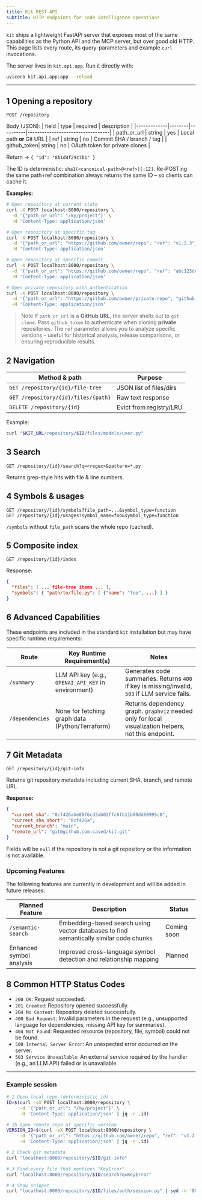 ```yaml
---
title: Kit REST API
subtitle: HTTP endpoints for code intelligence operations
---
```


`kit` ships a lightweight FastAPI server that exposes most of the same
capabilities as the Python API and the MCP server, but over good old HTTP.
This page lists every route, its query-parameters and example `curl` invocations.

The server lives in `kit.api.app`.  Run it directly with:

```bash
uvicorn kit.api.app:app --reload
```

---
## 1  Opening a repository

```http
POST /repository
```
Body (JSON):
| field       | type   | required | description                      |
|-------------|--------|----------|----------------------------------|
| path_or_url | string | yes      | Local path **or** Git URL        |
| ref         | string | no       | Commit SHA / branch / tag        |
| github_token| string | no       | OAuth token for private clones   |

Return → `{ "id": "8b1d4f29c7b1" }`

The ID is deterministic: `sha1(<canonical-path>@<ref>)[:12]`.  Re-POSTing the
same path+ref combination always returns the same ID – so clients can cache it.

**Examples:**

```bash
# Open repository at current state
curl -X POST localhost:8000/repository \
  -d '{"path_or_url": "/my/project"}' \
  -H 'Content-Type: application/json'

# Open repository at specific tag
curl -X POST localhost:8000/repository \
  -d '{"path_or_url": "https://github.com/owner/repo", "ref": "v1.2.3"}' \
  -H 'Content-Type: application/json'

# Open repository at specific commit
curl -X POST localhost:8000/repository \
  -d '{"path_or_url": "https://github.com/owner/repo", "ref": "abc123def456"}' \
  -H 'Content-Type: application/json'

# Open private repository with authentication
curl -X POST localhost:8000/repository \
  -d '{"path_or_url": "https://github.com/owner/private-repo", "github_token": "ghp_xxxx"}' \
  -H 'Content-Type: application/json'
```

> Note If `path_or_url` is a **GitHub URL**, the server shells out to `git clone`.  Pass `github_token` to authenticate when cloning **private** repositories. The `ref` parameter allows you to analyze specific versions - useful for historical analysis, release comparisons, or ensuring reproducible results.

## 2  Navigation

| Method & path                                   | Purpose                    |
|-------------------------------------------------|----------------------------|
| `GET /repository/{id}/file-tree`                | JSON list of files/dirs    |
| `GET /repository/{id}/files/{path}`             | Raw text response          |
| `DELETE /repository/{id}`                       | Evict from registry/LRU    |

Example:
```bash
curl "$KIT_URL/repository/$ID/files/models/user.py"
```

## 3  Search

```http
GET /repository/{id}/search?q=<regex>&pattern=*.py
```
Returns grep-style hits with file & line numbers.

## 4  Symbols & usages

```http
GET /repository/{id}/symbols?file_path=...&symbol_type=function
GET /repository/{id}/usages?symbol_name=foo&symbol_type=function
```
`/symbols` without `file_path` scans the whole repo (cached).

## 5  Composite index

```http
GET /repository/{id}/index
```
Response:
```json
{
  "files": [ ... file-tree items ... ],
  "symbols": { "path/to/file.py": [ {"name": "foo", ...} ] }
}
```

## 6  Advanced Capabilities

These endpoints are included in the standard `kit` installation but may have specific runtime requirements:

| Route              | Key Runtime Requirement(s)                                    | Notes                                                                 |
|--------------------|---------------------------------------------------------------|-----------------------------------------------------------------------|
| `/summary`         | LLM API key (e.g., `OPENAI_API_KEY` in environment)           | Generates code summaries. Returns `400` if key is missing/invalid, `503` if LLM service fails. |
| `/dependencies`    | None for fetching graph data (Python/Terraform)               | Returns dependency graph. `graphviz` needed only for local visualization helpers, not this endpoint. |

## 7  Git Metadata

```http
GET /repository/{id}/git-info
```

Returns git repository metadata including current SHA, branch, and remote URL.

**Response:**
```json
{
  "current_sha": "8cf426abe80f6cd3ab02ffc6fb11b00dd60995c8",
  "current_sha_short": "8cf426a",
  "current_branch": "main",
  "remote_url": "git@github.com:cased/kit.git"
}
```

Fields will be `null` if the repository is not a git repository or the information is not available.

### Upcoming Features

The following features are currently in development and will be added in future releases:

| Planned Feature | Description | Status |
|-----------------|-------------|--------|
| `/semantic-search` | Embedding-based search using vector databases to find semantically similar code chunks | Coming soon |
| Enhanced symbol analysis | Improved cross-language symbol detection and relationship mapping | Planned |

## 8  Common HTTP Status Codes

*   `200 OK`: Request succeeded.
*   `201 Created`: Repository opened successfully.
*   `204 No Content`: Repository deleted successfully.
*   `400 Bad Request`: Invalid parameters in the request (e.g., unsupported language for dependencies, missing API key for summaries).
*   `404 Not Found`: Requested resource (repository, file, symbol) could not be found.
*   `500 Internal Server Error`: An unexpected error occurred on the server.
*   `503 Service Unavailable`: An external service required by the handler (e.g., an LLM API) failed or is unavailable.

---
### Example session

```bash
# 1 Open local repo (deterministic id)
ID=$(curl -sX POST localhost:8000/repository \
     -d '{"path_or_url": "/my/project"}' \
     -H 'Content-Type: application/json' | jq -r .id)

# 1b Open remote repo at specific version
VERSION_ID=$(curl -sX POST localhost:8000/repository \
     -d '{"path_or_url": "https://github.com/owner/repo", "ref": "v1.2.3"}' \
     -H 'Content-Type: application/json' | jq -r .id)

# 2 Check git metadata
curl "localhost:8000/repository/$ID/git-info"

# 3 Find every file that mentions "KeyError"
curl "localhost:8000/repository/$ID/search?q=KeyError"

# 4 Show snippet
curl "localhost:8000/repository/$ID/files/auth/session.py" | sed -n '80,95p'
``` 
